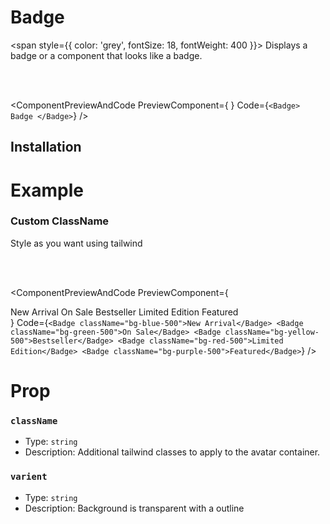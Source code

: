 # Badge

<span style={{ color: 'grey', fontSize: 18, fontWeight: 400 }}>
  Displays a badge or a component that looks like a badge.
</span>

<br></br>



<ComponentPreviewAndCode PreviewComponent={
    <Badge/>
}
Code={`
<Badge>
    Badge
</Badge>
`}
/>


## Installation

<CommandBlock command="npx react-nex add Badge" />



# Example

### Custom ClassName

Style as you want using tailwind 

<br></br>

<ComponentPreviewAndCode 
PreviewComponent={
      <div className=' flex flex-row flex-wrap gap-4 justify-center md:justify-normal'>
        <Badge className="bg-blue-500">New Arrival</Badge>
        <Badge className="bg-green-500">On Sale</Badge>
        <Badge className="bg-yellow-500">Bestseller</Badge>
        <Badge className="bg-red-500">Limited Edition</Badge>
        <Badge className="bg-purple-500">Featured</Badge>
      </div>
}
Code={`
<Badge className="bg-blue-500">New Arrival</Badge>
<Badge className="bg-green-500">On Sale</Badge>
<Badge className="bg-yellow-500">Bestseller</Badge>
<Badge className="bg-red-500">Limited Edition</Badge>
<Badge className="bg-purple-500">Featured</Badge>
`}
/>

# Prop

### `className`

- Type: `string`
- Description: Additional tailwind classes to apply to the avatar container.

### `varient`

- Type: `string`
- Description: Background is transparent with a outline


